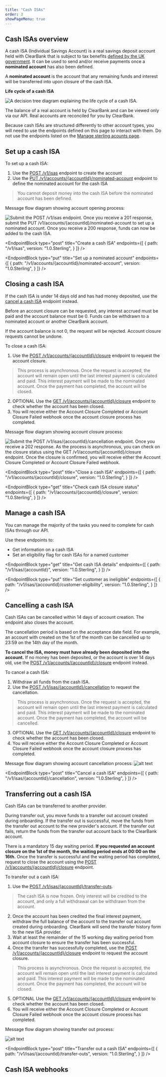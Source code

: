 ```yaml
---
title: "Cash ISAs"
order: 3
showPageMenu: true
---
```




## Cash ISAs overview

A cash ISA (Individual Savings Account) is a real savings deposit account held with ClearBank that is subject to tax benefits [defined by the UK government](https://www.gov.uk/individual-savings-accounts). It can be used to send and/or receive payments once a **nominated account** has also been defined.

<Callout colour="blue">
A <strong>nominated account</strong> is the account that any remaining funds and interest will be transferred into upon closure of the cash ISA.
</Callout>

**Life cycle of a cash ISA**

![A decision tree diagram explaining the life cycle of a cash ISA.](/assets/images/cash-isa-life-cycle.svg)

The balance of a real account is held by ClearBank and can be viewed only via our API. Real accounts are reconciled for you by ClearBank.

Because cash ISAs are structured differently to other account types, you will need to use the endpoints defined on this page to interact with them. Do not use the endpoints listed on the [Manage sterling acounts page](./manage-accounts).

## Set up a cash ISA

To set up a cash ISA:

1. Use the [POST /v1/isas](#create-an-cash-isa) endpoint to create the account
2. Use the [PUT /v1/accounts/{accountId}/nominated-account](#set-up-a-nominated-account) endpoint to define the nominated account for the cash ISA
> You cannot deposit money into the cash ISA before the nominated account has been defined. 

Message flow diagram showing account opening process:

![Submit the POST /v1/isas endpoint. Once you receive a 201 response, submit the PUT /v1/accounts/{accountId}/nominated-account to set up a nominated account. Once you receive a 200 response, funds can now be added to the cash ISA.](/assets/images/cash-isa-open.svg)

<EndpointBlock
  type="post"
  title="Create a cash ISA"
  endpoints={[
    {
      path: "/v1/isas",
      version: "1.0.Sterling",
    }
  ]}
/>

<EndpointBlock
  type="put"
  title="Set up a nominated account"
  endpoints={[
    {
      path: "/v1/accounts/{accountId}/nominated-account",
      version: "1.0.Sterling",
    }
  ]}
/>

## Closing a cash ISA

If the cash ISA is under 14 days old and has had money deposited, use the [cancel a cash ISA](#cancel-a-cash-ISA) endpoint instead.

Before an account closure can be requested, any interest accrued must be paid and the account balance must be 0. Funds can be withdrawn to a nominated account or another ClearBank account.

If the account balance is not 0, the request will be rejected. Account closure requests cannot be undone.

To close a cash ISA:
1. Use the [POST /v1/accounts/{accountId}/closure](#close-a-cash-isa) endpoint to request the account closure. 
> This process is asynchronous. Once the request is accepted, the account will remain open until the last interest payment is calculated and paid. This interest payment will be made to the nominated account. Once the payment has completed, the account will be closed.
2. OPTIONAL Use the [GET /v1/accounts/{accountId}/closure](#check-cash-isa-closure-status) endpoint to check whether the account has been closed.
3. You will receive either the Account Closure Completed or Account Closure Failed webhook once the account closure process has completed.

Message flow diagram showing account closure process:

![Submit the POST /v1/isas/{accountId}/cancellation endpoint. Once you receive a 202 response. As the process is asynchronous, you can check on the closure status using the GET /v1/accounts/{accountId}/closure endpoint. Once the closure is confirmed, you will receive either the Account Closure Completed or Account Closure Failed webhook.](/assets/images/cash-isa-close.svg)

<EndpointBlock
  type="post"
  title="Close a cash ISA"
  endpoints={[
    {
      path: "/v1/accounts/{accountId}/closure",
      version: "1.0.Sterling",
    }
  ]}
/>

<EndpointBlock
  type="get"
  title="Check cash ISA closure status"
  endpoints={[
    {
      path: "/v1/accounts/{accountId}/closure",
      version: "1.0.Sterling",
    }
  ]}
/>

## Manage a cash ISA

You can manage the majority of the tasks you need to complete for cash ISAs through our API. 

Use these endpoints to:
- Get information on a cash ISA
- Set an eligibility flag for cash ISAs for a named customer

<EndpointBlock
  type="get"
  title="Get cash ISA details"
  endpoints={[
    {
      path: "/v1/isas/{accountId}",
      version: "1.0.Sterling",
    }
  ]}
/>

<EndpointBlock
  type="put"
  title="Set customer as ineligible"
  endpoints={[
    {
      path: "/v1/isas/{accountId}/customer-eligibility",
      version: "1.0.Sterling",
    }
  ]}
/>

## Cancelling a cash ISA

Cash ISAs can be cancelled within 14 days of account creation. The endpoint also closes the account.

The cancellation period is based on the acceptance date field. For example, an account with created on the 1st of the month can be cancelled up to 23:59 on the 14th day of the month.

**To cancel the ISA, money must have already been deposited into the account.** If no money has been deposited, or the account is over 14 days old, use the [POST /v1/accounts/{accountId}/closure](#close-a-cash-isa) endpoint instead.

To cancel a cash ISA:
1. Withdraw all funds from the cash ISA.
2. Use the [POST /v1/isas/{accountId}/cancellation](#cancel-a-cash-isa) to request the cancellation.
> This process is asynchronous. Once the request is accepted, the account will remain open until the last interest payment is calculated and paid. This interest payment will be made to the nominated account. Once the payment has completed, the account will be cancelled.
3. OPTIONAL Use the [GET /v1/accounts/{accountId}/closure](#check-cash-isa-closure-status) endpoint to check whether the account has been closed.
4. You will receive either the Account Closure Completed or Account Closure Failed webhook once the account closure process has completed.

Message flow diagram showing account cancellation process:
![alt text](/assets/images/cash-isa-cancel.svg)

<EndpointBlock
  type="post"
  title="Cancel a cash ISA"
  endpoints={[
    {
      path: "/v1/isas/{accountId}/cancellation",
      version: "1.0.Sterling",
    }
  ]}
/>

## Transferring out a cash ISA

Cash ISAs can be transferred to another provider.

During transfer out, you move funds to a transfer out account created during onboarding. If the transfer out is successful, move the funds from the transfer out account to the new provider's account. If the transfer out fails, return the funds from the transfer out account back to the ClearBank account.

There is a mandatory 15 day waiting period. **If you requested an account closure on the 1st of the month, the waiting period ends at 00:00 on the 16th.** Once the transfer is successful and the waiting period has completed, request to close the account using the [POST /v1/accounts/{accountId}/closure](#close-a-cash-isa) endpoint.

To transfer out a cash ISA:
1. Use the [POST /v1/isas/{accountId}/transfer-outs](#transfer-out-a-cash-ISA).
> The cash ISA is now frozen. Only interest will be credited to the account, and only a full withdrawal can be withdrawn from the account.
2. Once the account has been credited the final interest payment, withdraw the full balance of the account to the transfer out account created during onboarding. ClearBank will send the transfer history form to the new ISA provider.
3. Wait at least the remainder of the 15 working day waiting period from account closure to ensure the transfer has been successful.
4. Once the transfer has successfully completed, use the [POST /v1/accounts/{accountId}/closure](#close-a-cash-isa) endpoint to request the account closure.
> This process is asynchronous. Once the request is accepted, the account will remain open until the last interest payment is calculated and paid. This interest payment will be made to the nominated account. Once the payment has completed, the account will be closed.
5. OPTIONAL Use the [GET /v1/accounts/{accountId}/closure](#check-cash-isa-closure-status) endpoint to check whether the account has been closed.
6. You will receive either the Account Closure Completed or Account Closure Failed webhook once the account closure process has completed.

Message flow diagram showing transfer out process:

![alt text](/assets/images/cash-isa-transfer-out.svg)

<EndpointBlock
  type="post"
  title="Transfer out a cash ISA"
  endpoints={[
    {
      path: "/v1/isas/{accountId}/transfer-outs",
      version: "1.0.Sterling",
    }
  ]}
/>

## Cash ISA webhooks

<WebhookPlaceholder render='account-closure-completed-webhook-v1' />
<WebhookPlaceholder render='account-closure-failed-webhook-v1' />